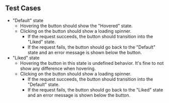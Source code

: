 ## Test Cases

- "Default" state
  - Hovering the button should show the "Hovered" state.
  - Clicking on the button should show a loading spinner.
    - If the request succeeds, the button should transition into the "Liked" state.
    - If the request fails, the button should go back to the "Default" state and an error message is shown below the button.
- "Liked" state
  - Hovering the button in this state is undefined behavior. It's fine to not show any difference when hovering.
  - Clicking on the button should show a loading spinner.
    - If the request succeeds, the button should transition into the "Default" state.
    - If the request fails, the button should go back to the "Liked" state and an error message is shown below the button.
